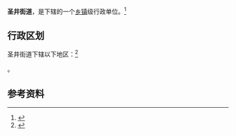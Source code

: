 {{中国乡级行政区|37/01/81/006/000}}

'''圣井街道'''，是{{PRC admin/fullname|37/01/81/006/000|3}}下辖的一个[[乡镇|乡镇]]级行政单位。<ref>{{PRC admin/ref sgc|{{PRC admin/parent|37/01/81/006/000}}}}</ref>

== 行政区划 ==

圣井街道下辖以下地区：<ref>{{PRC admin/ref sgc|37/01/81/006/000}}</ref>

{{PRC admin/children|37/01/81/006/000}}。

== 参考资料 ==

{{reflist}}

{{行政区划小作品}}
{{PRC admin/navcat|37/01/81/006/000}}